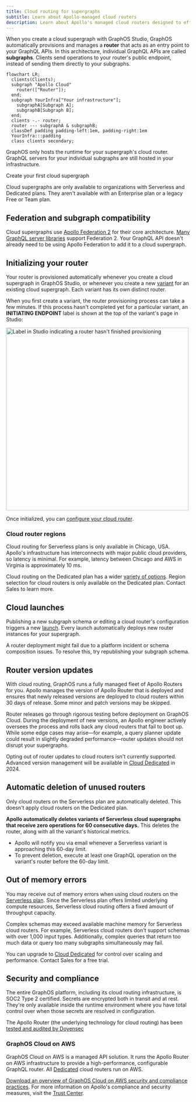```yaml
---
title: Cloud routing for supergraphs
subtitle: Learn about Apollo-managed cloud routers
description: Learn about Apollo's managed cloud routers designed to efficiently route requests to your GraphQL APIs, ensuring optimal performance and scalability.
---
```


When you create a cloud supergraph with GraphOS Studio, GraphOS automatically provisions and manages a **router** that acts as an entry point to your GraphQL APIs. In this architecture, individual GraphQL APIs are called **subgraphs**. Clients send operations to your router's public endpoint, instead of sending them directly to your subgraphs.

```mermaid
flowchart LR;
  clients(Clients);
  subgraph "Apollo Cloud"
    router(["Router"]);
  end;
  subgraph YourInfra["Your infrastructure"];
    subgraphA[Subgraph A];
    subgraphB[Subgraph B];
  end;
  clients -.- router;
  router --- subgraphA & subgraphB;
  classDef padding padding-left:1em, padding-right:1em
  YourInfra:::padding
  class clients secondary;
```

GraphOS only hosts the runtime for your supergraph's cloud router. GraphQL servers for your individual subgraphs are still hosted in your infrastructure.

<p>
  <ButtonLink
    href="/graphos/quickstart/cloud/"
    style={{
      marginRight: '10px'
    }}
  >
    Create your first cloud supergraph
  </ButtonLink>
</p>

<Note>

Cloud supergraphs are only available to organizations with Serverless and Dedicated plans.
They aren't available with an Enterprise plan or a legacy Free or Team plan.

</Note>

## Federation and subgraph compatibility

Cloud supergraphs use [Apollo Federation 2](/federation/) for their core architecture. [Many GraphQL server libraries](/federation/building-supergraphs/supported-subgraphs/) support Federation 2. Your GraphQL API doesn't already need to be using Apollo Federation to add it to a cloud supergraph.

## Initializing your router

Your router is provisioned automatically whenever you create a cloud supergraph in GraphOS Studio, or whenever you create a new [variant](../graphs/#variants) for an existing cloud supergraph. Each variant has its own distinct router.

When you first create a variant, the router provisioning process can take a few minutes. If this process hasn't completed yet for a particular variant, an **INITIATING ENDPOINT** label is shown at the top of the variant's page in Studio:

<img
  className="screenshot"
  alt="Label in Studio indicating a router hasn't finished provisioning"
  src="../img/initiating-endpoint.jpg"
  width="500"
/>

Once initialized, you can [configure  your cloud router](./configuration).

### Cloud router regions

Cloud routing for Serverless plans is only available in Chicago, USA. Apollo's infrastructure has interconnects with major public cloud providers, so latency is minimal. For example, latency between Chicago and AWS in Virginia is approximately 10 ms.

Cloud routing on the Dedicated plan has a wider [variety of options](./dedicated#runs-on-aws). Region selection for cloud routers is only available on the Dedicated plan. <TrackableLink href="https://www.apollographql.com/contact-sales?type=dedicated&referrer=docs" eventName="content_contact_cloud">Contact Sales</TrackableLink> to learn more. 

## Cloud launches

Publishing a new subgraph schema or editing a cloud router's configuration triggers a new [launch](/graphos/delivery/launches/). Every launch automatically deploys new router instances for your supergraph.

<Note>

A router deployment might fail due to a platform incident or schema composition issues. To resolve this, try republishing your subgraph schema.

</Note>

## Router version updates

With cloud routing, GraphOS runs a fully managed fleet of Apollo Routers for you. Apollo manages the version of Apollo Router that is deployed and ensures that newly released versions are deployed to cloud routers within 30 days of release. Some minor and patch versions may be skipped.

Router releases go through rigorous testing before deployment on GraphOS Cloud. During the deployment of new versions, an Apollo engineer actively oversees the process and rolls back any cloud routers that fail to boot up. While some edge cases may arise—for example, a query planner update could result in slightly degraded performance—router updates should not disrupt your supergraphs.

<Note>

Opting out of router updates to cloud routers isn't currently supported. Advanced version management will be available in [Cloud Dedicated](./dedicated) in 2024.

</Note>

## Automatic deletion of unused routers

<Note>

Only cloud routers on the Serverless plan are automatically deleted.
This doesn't apply cloud routers on the Dedicated plan.

</Note>

**Apollo automatically deletes variants of Serverless cloud supergraphs that receive zero operations for 60 consecutive days.** This deletes the router, along with all the variant's historical metrics.

- Apollo will notify you via email whenever a Serverless variant is approaching this 60-day limit.
- To prevent deletion, execute at least one GraphQL operation on the variant's router before the 60-day limit.

## Out of memory errors

You may receive out of memory errors when using cloud routers on the [Serverless plan](/graphos/routing#router-comparison). Since the Serverless plan offers limited underlying compute resources, Serverless cloud routing offers a fixed amount of throughput capacity.

Complex schemas may exceed available machine memory for Serverless cloud routers. For example, Serverless cloud routers don't support schemas with over 1,000 input types. Additionally, complex queries that return too much data or query too many subgraphs simultaneously may fail.

You can upgrade to [Cloud Dedicated](./dedicated) for control over scaling and performance. <TrackableLink href="https://www.apollographql.com/contact-sales?type=dedicated&referrer=docs" eventName="content_contact_cloud">Contact Sales</TrackableLink> for a free trial.

## Security and compliance

The entire GraphOS platform, including its cloud routing infrastructure, is SOC2 Type 2 certified.
Secrets are encrypted both in transit and at rest.
They're only available inside the runtime environment where you have total control over when those secrets are resolved in configuration.

The Apollo Router (the underlying technology for cloud routing) has been [tested and audited by Doyensec](https://doyensec.com/resources/Doyensec_Apollo_Report_Q22022_v4_AfterRetest.pdf)

### GraphOS Cloud on AWS

GraphOS Cloud on AWS is a managed API solution. It runs the Apollo Router on AWS infrastructure to provide a high-performance, configurable GraphQL router. All [Dedicated](./dedicated) cloud routers run on AWS.

[Download an overview of GraphOS Cloud on AWS security and compliance practices](https://www.apollographql.com/trust/request-security-report).
For more information on Apollo's compliance and security measures, visit the [Trust Center](https://www.apollographql.com/trust/compliance-and-security).